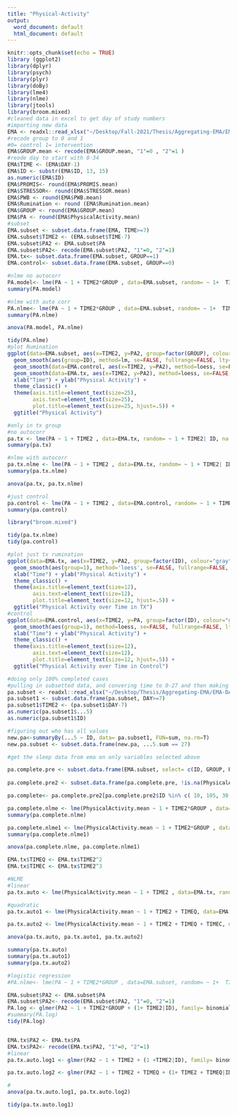 ```yaml
---
title: "Physical-Activity"
output:
  word_document: default
  html_document: default
---
```


```r
knitr::opts_chunk$set(echo = TRUE)
library (ggplot2)
library(dplyr)
library(psych)
library(plyr)
library(doBy)
library(lme4)
library(nlme)
library(jtools)
library(broom.mixed)
#cleaned data in excel to get day of study numbers 
#importing new data 
EMA <- readxl::read_xlsx("~/Desktop/Fall-2021/Thesis/Aggregating-EMA/EMA-DATA-PREFINAL.xlsx")
#recode group to 0 and 1 
#0= control 1= intervention
EMA$GROUP.mean <- recode(EMA$GROUP.mean, "1"=0 , "2"=1 )
#reode day to start with 0-34
EMA$TIME <- (EMA$DAY-1)
EMA$ID <- substr(EMA$ID, 13, 15)
as.numeric(EMA$ID)
EMA$PROMIS<- round(EMA$PROMIS.mean)
EMA$STRESSOR<- round(EMA$STRESSOR.mean)
EMA$PWB <- round(EMA$PWB.mean)
EMA$Rumination <- round (EMA$Rumination.mean)
EMA$GROUP <- round(EMA$GROUP.mean)
EMA$PA <- round(EMA$PhysicalActivity.mean)
#subset
EMA.subset <- subset.data.frame(EMA, TIME>=7)
EMA.subset$TIME2 <- (EMA.subset$TIME-7)
EMA.subset$PA2 <- EMA.subset$PA
EMA.subset$PA2<- recode(EMA.subset$PA2, "1"=0, "2"=1)
EMA.tx<- subset.data.frame(EMA.subset, GROUP==1)
EMA.control<- subset.data.frame(EMA.subset, GROUP==0)

```


```r
#nlme no autocorr
PA.model<- lme(PA ~ 1 + TIME2*GROUP , data=EMA.subset, random= ~ 1+  TIME2| ID, na.action=na.exclude)
summary(PA.model)

#nlme with auto corr
PA.nlme<- lme(PA ~ 1 + TIME2*GROUP , data=EMA.subset, random= ~ 1+  TIME2| ID, correlation= corAR1(), na.action=na.exclude)
summary(PA.nlme)

anova(PA.model, PA.nlme)

tidy(PA.nlme)
#plot Rumination
ggplot(data=EMA.subset, aes(x=TIME2, y=PA2, group=factor(GROUP), colour="gray"), legend=TRUE) +
  geom_smooth(aes(group=ID), method=lm, se=FALSE, fullrange=FALSE, lty=1, size=.5, color="gray") +
  geom_smooth(data=EMA.control, aes(x=TIME2, y=PA2), method=loess, se=FALSE, fullrange=FALSE, lty=1, size=2, color="blue", show.legend= TRUE) +
  geom_smooth(data=EMA.tx, aes(x=TIME2, y=PA2), method=loess, se=FALSE, fullrange=FALSE, lty=1, size=2, color="red", show.legend= TRUE) +
  xlab("Time") + ylab("Physical Activity") +
  theme_classic() +
  theme(axis.title=element_text(size=25),
        axis.text=element_text(size=25),
        plot.title=element_text(size=25, hjust=.5)) +
  ggtitle("Physical Activity")
```



```r
#only in tx group
#no autocorr
pa.tx <- lme(PA ~ 1 + TIME2 , data=EMA.tx, random= ~ 1 + TIME2| ID, na.action=na.exclude)
summary(pa.tx)

#nlme with autocorr
pa.tx.nlme <- lme(PA ~ 1 + TIME2 , data=EMA.tx, random= ~ 1 + TIME2| ID, correlation= corAR1(), na.action=na.exclude)
summary(pa.tx.nlme)

anova(pa.tx, pa.tx.nlme)

#just control 
pa.control <- lme(PA ~ 1 + TIME2 , data=EMA.control, random= ~ 1 + TIME2| ID, correlation= corAR1(), na.action=na.exclude)
summary(pa.control)

library("broom.mixed")

tidy(pa.tx.nlme)
tidy(pa.control)

#plot just tx rumination
ggplot(data=EMA.tx, aes(x=TIME2, y=PA2, group=factor(ID), colour="gray"), legend=FALSE) + geom_smooth(method='glm', se=FALSE, fullrange=FALSE, lty=1, size=.5, color="gray40") +
  geom_smooth(aes(group=1), method='loess', se=FALSE, fullrange=FALSE, lty=1, size=2, color="red") +
  xlab("Time") + ylab("Physical Activity") +
  theme_classic() +
  theme(axis.title=element_text(size=12),
        axis.text=element_text(size=12),
        plot.title=element_text(size=12, hjust=.5)) +
  ggtitle("Physical Activity over Time in TX")
#control
ggplot(data=EMA.control, aes(x=TIME2, y=PA, group=factor(ID), colour="gray"), legend=FALSE) + geom_smooth(method=lm, se=FALSE, fullrange=FALSE, lty=1, size=.5, color="gray40") +
  geom_smooth(aes(group=1), method=loess, se=FALSE, fullrange=FALSE, lty=1, size=2, color="red") +
  xlab("Time") + ylab("Physical Activity") +
  theme_classic() +
  theme(axis.title=element_text(size=12),
        axis.text=element_text(size=12),
        plot.title=element_text(size=12, hjust=.5)) +
  ggtitle("Physical Activity over Time in Control")
```

```r
#doing only 100% completed cases
#pulling in subsetted data, and convering time to 0-27 and then making numeric values 
pa.subset <- readxl::read_xlsx("~/Desktop/Thesis/Aggregating-EMA/EMA-DATA-subset-pa.xlsx")
pa.subset1 <- subset.data.frame(pa.subset, DAY>=7)
pa.subset1$TIME2 <- (pa.subset1$DAY-7)
as.numeric(pa.subset1$...5)
as.numeric(pa.subset1$ID)

#figuring out who has all values 
new.pa<-summaryBy(...5 ~ ID, data= pa.subset1, FUN=sum, na.rm=T)
new.pa.subset <- subset.data.frame(new.pa, ...5.sum == 27)

#get the sleep data from ema on only variables selected above

pa.complete.pre <- subset.data.frame(EMA.subset, select= c(ID, GROUP, PhysicalActivity.mean, TIME2))
  
pa.complete.pre2 <- subset.data.frame(pa.complete.pre, !is.na(PhysicalActivity.mean))

pa.complete<- pa.complete.pre2[pa.complete.pre2$ID %in% c( 10, 105, 30, 49, 50, 52, 58, 90),]

pa.complete.nlme <- lme(PhysicalActivity.mean ~ 1 + TIME2*GROUP , data=pa.complete, random= ~ 1 + TIME2| ID)
summary(pa.complete.nlme)

pa.complete.nlme1 <- lme(PhysicalActivity.mean ~ 1 + TIME2*GROUP , data=pa.complete, random= ~ 1 + TIME2| ID, correlation= corAR1())
summary(pa.complete.nlme1)

anova(pa.complete.nlme, pa.complete.nlme1)
```


``` r
EMA.tx$TIMEQ <- EMA.tx$TIME2^2
EMA.tx$TIMEC <- EMA.tx$TIME2^3 

#NLME
#linear
pa.tx.auto <- lme(PhysicalActivity.mean ~ 1 + TIME2 , data=EMA.tx, random= ~ 1 + TIME2| ID, method= "ML", correlation= corAR1(), na.action=na.exclude)

#quadratic
pa.tx.auto1 <- lme(PhysicalActivity.mean ~ 1 + TIME2 + TIMEQ, data=EMA.tx, random= ~ 1 + TIME2| ID, method= "ML", correlation= corAR1(), na.action=na.exclude)

pa.tx.auto2 <- lme(PhysicalActivity.mean ~ 1 + TIME2 + TIMEQ + TIMEC, data=EMA.tx, random= ~ 1 + TIME2| ID, method= "ML", correlation= corAR1(), na.action=na.exclude)

anova(pa.tx.auto, pa.tx.auto1, pa.tx.auto2)

summary(pa.tx.auto)
summary(pa.tx.auto1)
summary(pa.tx.auto2)


```

```r
#logistic regression 
#PA.nlme<- lme(PA ~ 1 + TIME2*GROUP , data=EMA.subset, random= ~ 1+  TIME2| ID, correlation= corAR1(), na.action=na.exclude)

EMA.subset$PA2 <- EMA.subset$PA
EMA.subset$PA2<- recode(EMA.subset$PA2, "1"=0, "2"=1)
PA.log <- glmer(PA2 ~ 1 + TIME2*GROUP + (1+ TIME2|ID), family= binomial, control=glmerControl(optimizer="bobyqa"), data= EMA.subset, na.action=na.exclude)
#summary(PA.log)
tidy(PA.log)


EMA.tx$PA2 <- EMA.tx$PA
EMA.tx$PA2<- recode(EMA.tx$PA2, "1"=0, "2"=1)
#linear
pa.tx.auto.log1 <- glmer(PA2 ~ 1 + TIME2 + (1 +TIME2|ID), family= binomial, control=glmerControl(optimizer="bobyqa"), data= EMA.tx, na.action=na.exclude)

pa.tx.auto.log2 <- glmer(PA2 ~ 1 + TIME2 + TIMEQ + (1+ TIME2 + TIMEQ|ID), family= binomial, control=glmerControl(optimizer="bobyqa"), data= EMA.tx, na.action=na.exclude)

#
anova(pa.tx.auto.log1, pa.tx.auto.log2)

tidy(pa.tx.auto.log1)
```


